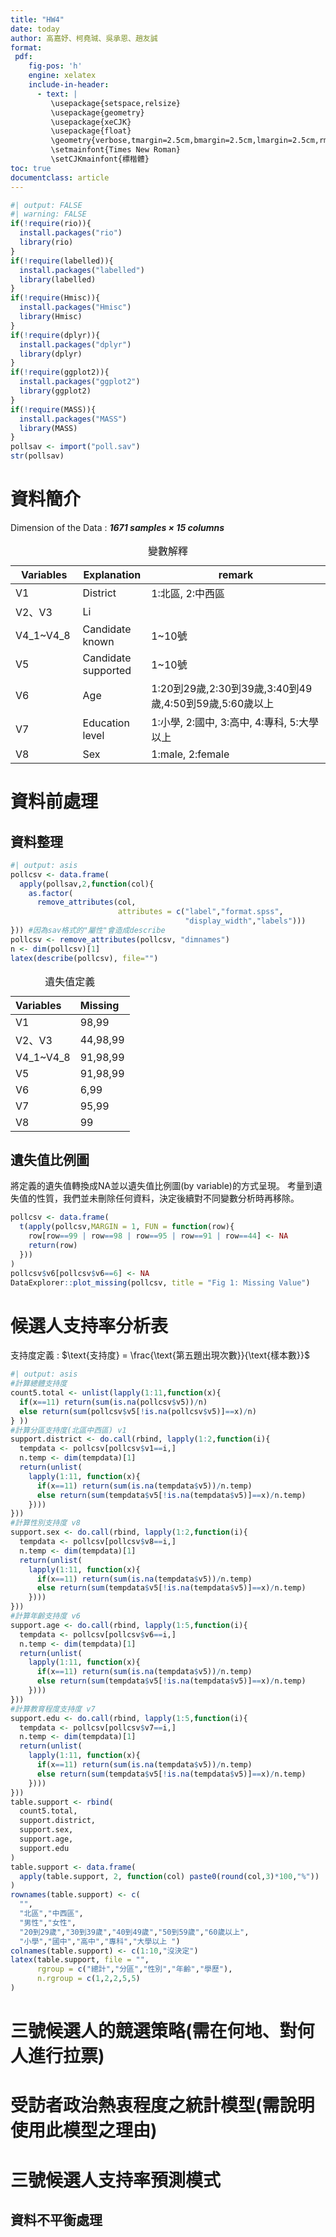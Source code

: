 ```yaml
---
title: "HW4"
date: today
author: 高嘉妤、柯堯珹、吳承恩、趙友誠
format:
 pdf:
    fig-pos: 'h'
    engine: xelatex
    include-in-header:
      - text: |
         \usepackage{setspace,relsize}
         \usepackage{geometry}
         \usepackage{xeCJK}
         \usepackage{float}
         \geometry{verbose,tmargin=2.5cm,bmargin=2.5cm,lmargin=2.5cm,rmargin=2.5cm}
         \setmainfont{Times New Roman}
         \setCJKmainfont{標楷體}
toc: true
documentclass: article
---
```


```r
#| output: FALSE
#| warning: FALSE
if(!require(rio)){
  install.packages("rio")
  library(rio)
}
if(!require(labelled)){
  install.packages("labelled")
  library(labelled)
}
if(!require(Hmisc)){
  install.packages("Hmisc")
  library(Hmisc)
}
if(!require(dplyr)){
  install.packages("dplyr")
  library(dplyr)
}
if(!require(ggplot2)){
  install.packages("ggplot2")
  library(ggplot2)
}
if(!require(MASS)){
  install.packages("MASS")
  library(MASS)
}
pollsav <- import("poll.sav")
str(pollsav)
```

# 資料簡介

Dimension of the Data : ***1671 samples × 15 columns***

| Variables  | Explanation         | remark                                                 |
|----------------|----------------|-----------------------------------------|
| V1         | District            | 1:北區, 2:中西區                                       |
| V2、V3     | Li                  |                                                        |
| V4_1\~V4_8 | Candidate known     | 1\~10號                                                |
| V5         | Candidate supported | 1\~10號                                                |
| V6         | Age                 | 1:20到29歲,2:30到39歲,3:40到49歲,4:50到59歲,5:60歲以上 |
| V7         | Education level     | 1:小學, 2:國中, 3:高中, 4:專科, 5:大學以上             |
| V8         | Sex                 | 1:male, 2:female                                       |

: 變數解釋

# 資料前處理

## 資料整理

```r
#| output: asis
pollcsv <- data.frame(
  apply(pollsav,2,function(col){
    as.factor(
      remove_attributes(col,
                        attributes = c("label","format.spss",
                                       "display_width","labels")))
})) #因為sav格式的"屬性"會造成describe
pollcsv <- remove_attributes(pollcsv, "dimnames")
n <- dim(pollcsv)[1]
latex(describe(pollcsv), file="")
```

| Variables  | Missing  |
|:-----------|:---------|
| V1         | 98,99    |
| V2、V3     | 44,98,99 |
| V4_1\~V4_8 | 91,98,99 |
| V5         | 91,98,99 |
| V6         | 6,99     |
| V7         | 95,99    |
| V8         | 99       |

: 遺失值定義

## 遺失值比例圖

將定義的遺失值轉換成NA並以遺失值比例圖(by variable)的方式呈現。
考量到遺失值的性質，我們並未刪除任何資料，決定後續對不同變數分析時再移除。

```r
pollcsv <- data.frame(
  t(apply(pollcsv,MARGIN = 1, FUN = function(row){
    row[row==99 | row==98 | row==95 | row==91 | row==44] <- NA
    return(row)
  }))
)
pollcsv$v6[pollcsv$v6==6] <- NA
DataExplorer::plot_missing(pollcsv, title = "Fig 1: Missing Value")
```
# 候選人支持率分析表

支持度定義 : $\text{支持度} = \frac{\text{第五題出現次數}}{\text{樣本數}}$

```r
#| output: asis
#計算總體支持度
count5.total <- unlist(lapply(1:11,function(x){
  if(x==11) return(sum(is.na(pollcsv$v5))/n)
  else return(sum(pollcsv$v5[!is.na(pollcsv$v5)]==x)/n)
} ))
#計算分區支持度(北區中西區) v1
support.district <- do.call(rbind, lapply(1:2,function(i){
  tempdata <- pollcsv[pollcsv$v1==i,]
  n.temp <- dim(tempdata)[1]
  return(unlist(
    lapply(1:11, function(x){
      if(x==11) return(sum(is.na(tempdata$v5))/n.temp)
      else return(sum(tempdata$v5[!is.na(tempdata$v5)]==x)/n.temp)
    })))
}))
#計算性別支持度 v8
support.sex <- do.call(rbind, lapply(1:2,function(i){
  tempdata <- pollcsv[pollcsv$v8==i,]
  n.temp <- dim(tempdata)[1]
  return(unlist(
    lapply(1:11, function(x){
      if(x==11) return(sum(is.na(tempdata$v5))/n.temp)
      else return(sum(tempdata$v5[!is.na(tempdata$v5)]==x)/n.temp)
    })))
}))
#計算年齡支持度 v6
support.age <- do.call(rbind, lapply(1:5,function(i){
  tempdata <- pollcsv[pollcsv$v6==i,]
  n.temp <- dim(tempdata)[1]
  return(unlist(
    lapply(1:11, function(x){
      if(x==11) return(sum(is.na(tempdata$v5))/n.temp)
      else return(sum(tempdata$v5[!is.na(tempdata$v5)]==x)/n.temp)
    })))
}))
#計算教育程度支持度 v7
support.edu <- do.call(rbind, lapply(1:5,function(i){
  tempdata <- pollcsv[pollcsv$v7==i,]
  n.temp <- dim(tempdata)[1]
  return(unlist(
    lapply(1:11, function(x){
      if(x==11) return(sum(is.na(tempdata$v5))/n.temp)
      else return(sum(tempdata$v5[!is.na(tempdata$v5)]==x)/n.temp)
    })))
}))
table.support <- rbind(
  count5.total,
  support.district,
  support.sex,
  support.age,
  support.edu
)
table.support <- data.frame(
  apply(table.support, 2, function(col) paste0(round(col,3)*100,"%"))
)
rownames(table.support) <- c(
  "",
  "北區","中西區",
  "男性","女性",
  "20到29歲","30到39歲","40到49歲","50到59歲","60歲以上",
  "小學","國中","高中","專科","大學以上 ")
colnames(table.support) <- c(1:10,"沒決定")
latex(table.support, file = "",
      rgroup = c("總計","分區","性別","年齡","學歷"),
      n.rgroup = c(1,2,2,5,5)
)
```

# 三號候選人的競選策略(需在何地、對何人進行拉票)

# 受訪者政治熱衷程度之統計模型(需說明使用此模型之理由)

# 三號候選人支持率預測模式

## 資料不平衡處理






